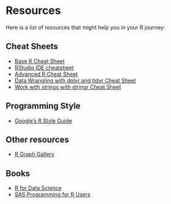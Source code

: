 # Resources

Here is a list of resources that might help you in your R journey:

## Cheat Sheets

* [Base R Cheat Sheet](https://iqss.github.io/dss-workshops/R/Rintro/base-r-cheat-sheet.pdf)
* [RStudio IDE cheatsheet](https://ucdavis-bioinformatics-training.github.io/Oct2017-ILRI-Workshop/Cheat_Sheets/rstudio-IDE-cheatsheet.pdf)
* [Advanced R Cheat Sheet](https://www.rstudio.com/wp-content/uploads/2016/02/advancedR.pdf)
* [Data Wrangling with dplyr and tidyr Cheat Sheet](https://www.rstudio.com/wp-content/uploads/2015/02/data-wrangling-cheatsheet.pdf)
* [Work with strings with stringr Cheat Sheet](https://evoldyn.gitlab.io/evomics-2018/ref-sheets/R_strings.pdf)

## Programming Style

* [Google's R Style Guide](https://google.github.io/styleguide/Rguide.html) 

## Other resources

* [R Graph Gallery](https://www.r-graph-gallery.com/) 

## Books

* [R for Data Science](https://r4ds.had.co.nz/)
* [SAS Programming for R Users](https://support.sas.com/content/dam/SAS/support/en/books/free-books/sas-programming-for-r-users.pdf)
